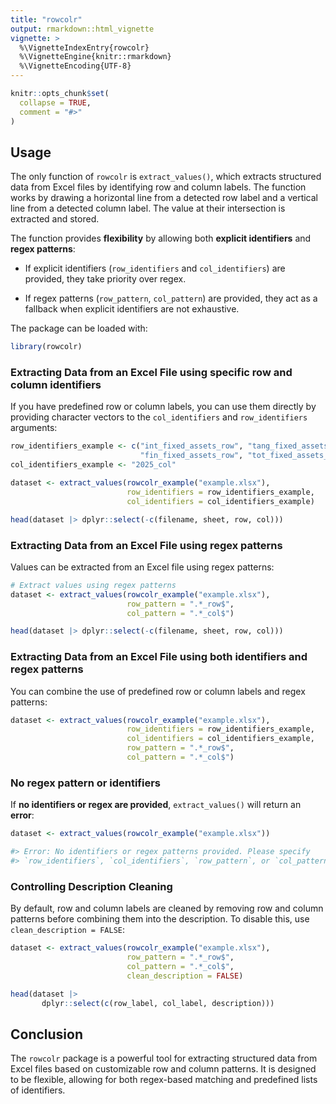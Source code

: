 ```yaml
---
title: "rowcolr"
output: rmarkdown::html_vignette
vignette: >
  %\VignetteIndexEntry{rowcolr}
  %\VignetteEngine{knitr::rmarkdown}
  %\VignetteEncoding{UTF-8}
---
```


```r
knitr::opts_chunk$set(
  collapse = TRUE,
  comment = "#>"
)
```

## Usage

The only function of `rowcolr` is `extract_values()`, which extracts structured data from Excel files by identifying row and column labels. The function works by drawing a horizontal line from a detected row label and a vertical line from a detected column label. The value at their intersection is extracted and stored.

The function provides **flexibility** by allowing both **explicit identifiers** and **regex patterns**:

-   If explicit identifiers (`row_identifiers` and `col_identifiers`) are provided, they take priority over regex.

-   If regex patterns (`row_pattern`, `col_pattern`) are provided, they act as a fallback when explicit identifiers are not exhaustive.

The package can be loaded with:

```r
library(rowcolr)
```

### Extracting Data from an Excel File using specific row and column identifiers

If you have predefined row or column labels, you can use them directly by providing character vectors to the `col_identifiers` and `row_identifiers` arguments:

```r
row_identifiers_example <- c("int_fixed_assets_row", "tang_fixed_assets_row",
                             "fin_fixed_assets_row", "tot_fixed_assets_row")
col_identifiers_example <- "2025_col"

dataset <- extract_values(rowcolr_example("example.xlsx"), 
                          row_identifiers = row_identifiers_example,
                          col_identifiers = col_identifiers_example)

head(dataset |> dplyr::select(-c(filename, sheet, row, col)))

```

### Extracting Data from an Excel File using regex patterns

Values can be extracted from an Excel file using regex patterns:

```r
# Extract values using regex patterns
dataset <- extract_values(rowcolr_example("example.xlsx"), 
                          row_pattern = ".*_row$", 
                          col_pattern = ".*_col$")

head(dataset |> dplyr::select(-c(filename, sheet, row, col)))

```

### Extracting Data from an Excel File using both identifiers and regex patterns 

You can combine the use of predefined row or column labels and regex patterns:

```r
dataset <- extract_values(rowcolr_example("example.xlsx"), 
                          row_identifiers = row_identifiers_example,
                          col_identifiers = col_identifiers_example,
                          row_pattern = ".*_row$", 
                          col_pattern = ".*_col$")
```



### No regex pattern or identifiers

If **no identifiers or regex are provided**, `extract_values()` will return an **error**:

``` r
dataset <- extract_values(rowcolr_example("example.xlsx"))

#> Error: No identifiers or regex patterns provided. Please specify 
#> `row_identifiers`, `col_identifiers`, `row_pattern`, or `col_pattern`.
```

### Controlling Description Cleaning

By default, row and column labels are cleaned by removing row and column patterns before combining them into the description. To disable this, use `clean_description = FALSE`:

```r
dataset <- extract_values(rowcolr_example("example.xlsx"), 
                          row_pattern = ".*_row$", 
                          col_pattern = ".*_col$",
                          clean_description = FALSE)

head(dataset |> 
       dplyr::select(c(row_label, col_label, description)))
```

## Conclusion

The `rowcolr` package is a powerful tool for extracting structured data from Excel files based on customizable row and column patterns. It is designed to be flexible, allowing for both regex-based matching and predefined lists of identifiers.
